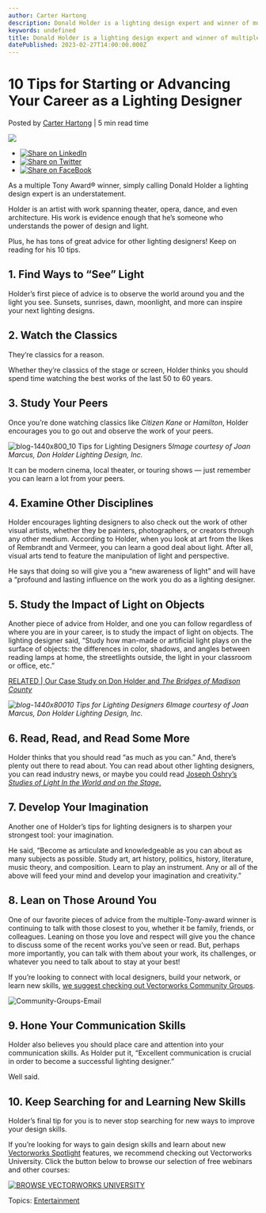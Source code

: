 ```yaml
---
author: Carter Hartong
description: Donald Holder is a lighting design expert and winner of multiple Tony Awards®. Read his 10 pieces of advice for lighting designers.
keywords: undefined
title: Donald Holder is a lighting design expert and winner of multiple Tony Awards®. Read his 10 pieces of advice for lighting designers. 
datePublished: 2023-02-27T14:00:00.000Z
---
```

  

# 10 Tips for Starting or Advancing Your Career as a Lighting Designer

 Posted by [Carter Hartong](https://blog.vectorworks.net/author/carter-hartong) | 5 min read time 

![](https://blog.vectorworks.net/hubfs/2023-signature-image-ent.jpeg) 

* [![Share on LinkedIn](https://2659751.fs1.hubspotusercontent-na1.net/hubfs/2659751/michaelDemo/share-LI.png)](http://www.linkedin.com/shareArticle?mini=true&url=https%3A%2F%2Fblog.vectorworks.net%2F10-tips-for-lighting-designers-from-an-industry-pro)
* [![Share on Twitter](https://2659751.fs1.hubspotusercontent-na1.net/hubfs/2659751/michaelDemo/share-TW.png)](https://www.twitter.com/share?text=10%20Tips%20for%20Starting%20or%20Advancing%20Your%20Career%20as%20a%20Lighting%20Designer&url=https%3A%2F%2Fblog.vectorworks.net%2F10-tips-for-lighting-designers-from-an-industry-pro&via=PMGTweets)
* [![Share on FaceBook](https://2659751.fs1.hubspotusercontent-na1.net/hubfs/2659751/michaelDemo/share-FB.png)](https://www.facebook.com/sharer/sharer.php?u=https%3A%2F%2Fblog.vectorworks.net%2F10-tips-for-lighting-designers-from-an-industry-pro)

As a multiple Tony Award® winner, simply calling Donald Holder a lighting design expert is an understatement.

Holder is an artist with work spanning theater, opera, dance, and even architecture. His work is evidence enough that he’s someone who understands the power of design and light.

Plus, he has tons of great advice for other lighting designers! Keep on reading for his 10 tips. 

## 1\. Find Ways to “See” Light

Holder’s first piece of advice is to observe the world around you and the light you see. Sunsets, sunrises, dawn, moonlight, and more can inspire your next lighting designs. 

## **2\. Watch the Classics**

They’re classics for a reason. 

Whether they’re classics of the stage or screen, Holder thinks you should spend time watching the best works of the last 50 to 60 years. 

## 3\. Study Your Peers

Once you’re done watching classics like _Citizen Kane_ or _Hamilton_, Holder encourages you to go out and observe the work of your peers. 

![blog-1440x800_10 Tips for Lighting Designers 5](https://blog.vectorworks.net/hs-fs/hubfs/Blog%20Images/230216_10%20Tips%20for%20Lighting%20Designers/blog-1440x800_10%20Tips%20for%20Lighting%20Designers%205.png?width=1440&height=800&name=blog-1440x800_10%20Tips%20for%20Lighting%20Designers%205.png)_Image courtesy of Joan Marcus, Don Holder Lighting Design, Inc._ 

It can be modern cinema, local theater, or touring shows — just remember you can learn a lot from your peers.

## 4\. Examine Other Disciplines

Holder encourages lighting designers to also check out the work of other visual artists, whether they be painters, photographers, or creators through any other medium. According to Holder, when you look at art from the likes of Rembrandt and Vermeer, you can learn a good deal about light. After all, visual arts tend to feature the manipulation of light and perspective.

He says that doing so will give you a “new awareness of light” and will have a “profound and lasting influence on the work you do as a lighting designer.

## 5\. Study the Impact of Light on Objects

Another piece of advice from Holder, and one you can follow regardless of where you are in your career, is to study the impact of light on objects. The lighting designer said, “Study how man-made or artificial light plays on the surface of objects: the differences in color, shadows, and angles between reading lamps at home, the streetlights outside, the light in your classroom or office, etc.”

[RELATED | Our Case Study on Don Holder and _The Bridges of Madison County_](https://www.vectorworks.net/en-US/customer-showcase/tony-award-winner-lights-the-bridges-of-madison-county)

_![blog-1440x80010 Tips for Lighting Designers 6](https://blog.vectorworks.net/hs-fs/hubfs/Blog%20Images/23021610%20Tips%20for%20Lighting%20Designers/blog-1440x80010%20Tips%20for%20Lighting%20Designers%206.png?width=1440&height=800&name=blog-1440x80010%20Tips%20for%20Lighting%20Designers%206.png)Image courtesy of Joan Marcus, Don Holder Lighting Design, Inc._ 

## 6\. Read, Read, and Read Some More

Holder thinks that you should read “as much as you can.” And, there’s plenty out there to read about. You can read about other lighting designers, you can read industry news, or maybe you could read [Joseph Oshry’s _Studies of Light In the World and on the Stage_.](https://www.amazon.com/Studies-Light-World-Joseph-Oshry-ebook/dp/B08RQPY14S?ref%5F=ast%5Fauthor%5Fdp)

## 7\. Develop Your Imagination

Another one of Holder’s tips for lighting designers is to sharpen your strongest tool: your imagination.

He said, “Become as articulate and knowledgeable as you can about as many subjects as possible. Study art, art history, politics, history, literature, music theory, and composition. Learn to play an instrument. Any or all of the above will feed your mind and develop your imagination and creativity.”

## 8\. Lean on Those Around You

One of our favorite pieces of advice from the multiple-Tony-award winner is continuing to talk with those closest to you, whether it be family, friends, or colleagues. Leaning on those you love and respect will give you the chance to discuss some of the recent works you’ve seen or read. But, perhaps more importantly, you can talk with them about your work, its challenges, or whatever you need to talk about to stay at your best!

If you’re looking to connect with local designers, build your network, or learn new skills, [we suggest checking out Vectorworks Community Groups](https://www3.vectorworks.net/community-group).

![Community-Groups-Email](https://blog.vectorworks.net/hs-fs/hubfs/Community-Groups-Email.jpg?width=1440&height=720&name=Community-Groups-Email.jpg)

## 9\. Hone Your Communication Skills 

Holder also believes you should place care and attention into your communication skills. As Holder put it, “Excellent communication is crucial in order to become a successful lighting designer.”

Well said.

## 10\. Keep Searching for and Learning New Skills

Holder’s final tip for you is to never stop searching for new ways to improve your design skills.

If you’re looking for ways to gain design skills and learn about new [Vectorworks Spotlight](https://www.vectorworks.net/spotlight) features, we recommend checking out Vectorworks University. Click the button below to browse our selection of free webinars and other courses:

[![BROWSE VECTORWORKS UNIVERSITY](https://no-cache.hubspot.com/cta/default/3018241/80cc3a4d-d8da-4e1e-87d3-d9a3e929e246.png)](https://cta-redirect.hubspot.com/cta/redirect/3018241/80cc3a4d-d8da-4e1e-87d3-d9a3e929e246) 

 Topics: [Entertainment](https://blog.vectorworks.net/topic/entertainment) 

  